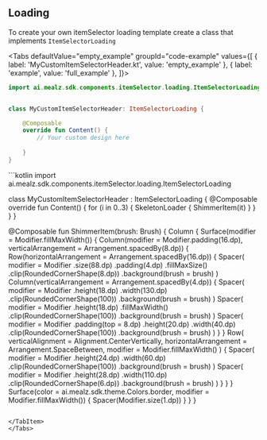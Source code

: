 
## Loading

To create your own itemSelector loading template create a class that implements `ItemSelectorLoading`

<Tabs defaultValue="empty_example" groupId="code-example"
values={[
{ label: 'MyCustomItemSelectorHeader.kt', value: 'empty_example' },
{ label: 'example', value: 'full_example' },
]}>
<TabItem value="empty_example">
```kotlin
import ai.mealz.sdk.components.itemSelector.loading.ItemSelectorLoading


class MyCustomItemSelectorHeader: ItemSelectorLoading {

    @Composable
    override fun Content() {
        // Your custom design here 
       
    }
}
```
</TabItem>
<TabItem value="full_example">
```kotlin
import ai.mealz.sdk.components.itemSelector.loading.ItemSelectorLoading

class MyCustomItemSelectorHeader : ItemSelectorLoading {
    @Composable
    override fun Content() {
        for (i in 0..3) {
            SkeletonLoader {
                ShimmerItem(it)
            }
        }
    }
}

@Composable
fun ShimmerItem(brush: Brush) {
    Column {
        Surface(modifier = Modifier.fillMaxWidth()) {
            Column(modifier = Modifier.padding(16.dp), verticalArrangement = Arrangement.spacedBy(8.dp)) {
                Row(horizontalArrangement = Arrangement.spacedBy(16.dp)) {
                    Spacer(
                        modifier = Modifier
                            .size(88.dp)
                            .padding(4.dp)
                            .fillMaxSize()
                            .clip(RoundedCornerShape(8.dp))
                            .background(brush = brush)
                    )
                    Column(verticalArrangement = Arrangement.spacedBy(4.dp)) {
                        Spacer(
                            modifier = Modifier
                                .height(18.dp)
                                .width(130.dp)
                                .clip(RoundedCornerShape(100))
                                .background(brush = brush)
                        )
                        Spacer(
                            modifier = Modifier
                                .height(18.dp)
                                .fillMaxWidth()
                                .clip(RoundedCornerShape(100))
                                .background(brush = brush)
                        )
                        Spacer(
                            modifier = Modifier
                                .padding(top = 8.dp)
                                .height(20.dp)
                                .width(40.dp)
                                .clip(RoundedCornerShape(100))
                                .background(brush = brush)
                        )
                    }
                }
                Row(
                    verticalAlignment = Alignment.CenterVertically,
                    horizontalArrangement = Arrangement.SpaceBetween,
                    modifier = Modifier.fillMaxWidth()
                ) {
                    Spacer(
                        modifier = Modifier
                            .height(24.dp)
                            .width(60.dp)
                            .clip(RoundedCornerShape(100))
                            .background(brush = brush)
                    )
                    Spacer(
                        modifier = Modifier
                            .height(28.dp)
                            .width(110.dp)
                            .clip(RoundedCornerShape(6.dp))
                            .background(brush = brush)
                    )
                }
            }
        }
        Surface(color = ai.mealz.sdk.theme.Colors.border, modifier = Modifier.fillMaxWidth()) {
            Spacer(Modifier.size(1.dp))
        }
    }
}
```

</TabItem>
</Tabs>